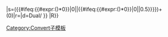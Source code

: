 {{formatnum:<!--remove commas from entire conversion--
-->{{convert/{{{4}}}|{{{1}}}|-|{{{3}}}|{{#ifeq:{{#expr:({{{5}}}+0)*0}}|0|def|{{{5}}}}}|s=({{#ifeq:{{#expr:({{{5|a}}})*0}}|0|{{{5}}}|{{#ifeq:{{#expr:({{{6|a}}})*0}}|0|{{{6}}}|0.5}}}})+(0{{{s}}})|r={{{r}}}|d=Dual/{{{d}}}<!--
-->}}<!--endconvert/{4}--
-->|R}}<!--endformatnum--><noinclude>

[[Category:Convert子模板]]
</noinclude>